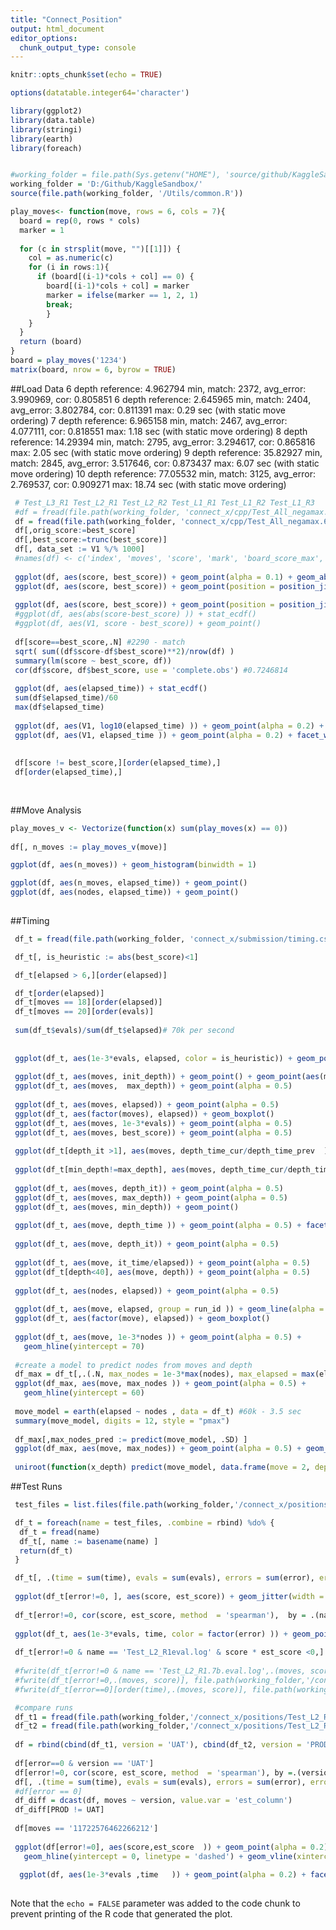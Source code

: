 ---
title: "Connect_Position"
output: html_document
editor_options: 
  chunk_output_type: console
---

```{r setup, include=FALSE}
knitr::opts_chunk$set(echo = TRUE)

options(datatable.integer64='character')

library(ggplot2)
library(data.table)
library(stringi)
library(earth)
library(foreach)


#working_folder = file.path(Sys.getenv("HOME"), 'source/github/KaggleSandbox/')
working_folder = 'D:/Github/KaggleSandbox/'
source(file.path(working_folder, '/Utils/common.R'))

play_moves<- function(move, rows = 6, cols = 7){
  board = rep(0, rows * cols)
  marker = 1
  
  for (c in strsplit(move, "")[[1]]) {
    col = as.numeric(c)
    for (i in rows:1){
      if (board[(i-1)*cols + col] == 0) {
        board[(i-1)*cols + col] = marker
        marker = ifelse(marker == 1, 2, 1)
        break;
        }
    }
  }
  return (board)
}
board = play_moves('1234')
matrix(board, nrow = 6, byrow = TRUE) 
```

##Load Data
 6 depth reference: 4.962794 min, match: 2372, avg_error: 3.990969, cor: 0.805851
 6 depth reference: 2.645965 min, match: 2404, avg_error: 3.802784, cor: 0.811391  max:  0.29 sec (with static move ordering)
 7 depth reference: 6.965158 min, match: 2467, avg_error: 4.077111, cor: 0.818551  max:  1.18 sec (with static move ordering)
 8 depth reference: 14.29394 min, match: 2795, avg_error: 3.294617, cor: 0.865816  max:  2.05 sec (with static move ordering)
 9 depth reference: 35.82927 min, match: 2845, avg_error: 3.517646, cor: 0.873437  max:  6.07 sec (with static move ordering)
10 depth reference: 77.05532 min, match: 3125, avg_error: 2.769537, cor: 0.909271  max: 18.74 sec (with static move ordering)
```{r load_data}
 # Test_L3_R1 Test_L2_R1 Test_L2_R2 Test_L1_R1 Test_L1_R2 Test_L1_R3
 #df = fread(file.path(working_folder, 'connect_x/cpp/Test_All_negamax.v2.csv'))
 df = fread(file.path(working_folder, 'connect_x/cpp/Test_All_negamax.6p.csv'))
 df[,orig_score:=best_score]
 df[,best_score:=trunc(best_score)]
 df[, data_set := V1 %/% 1000]
 #names(df) <- c('index', 'moves', 'score', 'mark', 'board_score_max', 'board_score_min', 'board_score_len')
  
 ggplot(df, aes(score, best_score)) + geom_point(alpha = 0.1) + geom_abline(slope = 1, color = 'red')
 ggplot(df, aes(score, best_score)) + geom_point(position = position_jitter(), alpha = 0.1) + geom_abline(slope = 1, color = 'red')
 
 ggplot(df, aes(score, best_score)) + geom_point(position = position_jitter(), alpha = 0.1) + geom_abline(slope = 1, color = 'red') + facet_wrap(~ data_set )
 #ggplot(df, aes(abs(score-best_score) )) + stat_ecdf()
 #ggplot(df, aes(V1, score - best_score)) + geom_point()
 
 df[score==best_score,.N] #2290 - match
 sqrt( sum((df$score-df$best_score)**2)/nrow(df) )
 summary(lm(score ~ best_score, df))
 cor(df$score, df$best_score, use = 'complete.obs') #0.7246814
 
 ggplot(df, aes(elapsed_time)) + stat_ecdf()
 sum(df$elapsed_time)/60
 max(df$elapsed_time)
 
 ggplot(df, aes(V1, log10(elapsed_time) )) + geom_point(alpha = 0.2) + facet_wrap(~(score == best_score))
 ggplot(df, aes(V1, elapsed_time )) + geom_point(alpha = 0.2) + facet_wrap(~(score == best_score))
 
 
 df[score != best_score,][order(elapsed_time),]
 df[order(elapsed_time),]
 
 
```

##Move Analysis

```{r move_analysis}

play_moves_v <- Vectorize(function(x) sum(play_moves(x) == 0))
 
df[, n_moves := play_moves_v(move)]

ggplot(df, aes(n_moves)) + geom_histogram(binwidth = 1)

ggplot(df, aes(n_moves, elapsed_time)) + geom_point()
ggplot(df, aes(nodes, elapsed_time)) + geom_point()
 
```

##Timing

```{r timing_data}

 df_t = fread(file.path(working_folder, 'connect_x/submission/timing.csv'))

 df_t[, is_heuristic := abs(best_score)<1]

 df_t[elapsed > 6,][order(elapsed)]

 df_t[order(elapsed)]
 df_t[moves == 18][order(elapsed)]
 df_t[moves == 20][order(evals)]
 
 sum(df_t$evals)/sum(df_t$elapsed)# 70k per second
 
 
 ggplot(df_t, aes(1e-3*evals, elapsed, color = is_heuristic)) + geom_point(alpha = 0.5)
 
 ggplot(df_t, aes(moves, init_depth)) + geom_point() + geom_point(aes(moves,  max_depth), color = 'red', alpha = 0.1)
 ggplot(df_t, aes(moves,  max_depth)) + geom_point(alpha = 0.5)
 
 ggplot(df_t, aes(moves, elapsed)) + geom_point(alpha = 0.5)
 ggplot(df_t, aes(factor(moves), elapsed)) + geom_boxplot()
 ggplot(df_t, aes(moves, 1e-3*evals)) + geom_point(alpha = 0.5)
 ggplot(df_t, aes(moves, best_score)) + geom_point(alpha = 0.5)
 
 ggplot(df_t[depth_it >1], aes(moves, depth_time_cur/depth_time_prev  )) + geom_point(alpha = 0.5)
 
 ggplot(df_t[min_depth!=max_depth], aes(moves, depth_time_cur/depth_time_prev)) + geom_point(alpha = 0.5)
 
 ggplot(df_t, aes(moves, depth_it)) + geom_point(alpha = 0.5)
 ggplot(df_t, aes(moves, max_depth)) + geom_point(alpha = 0.5)
 ggplot(df_t, aes(moves, min_depth)) + geom_point()
 
 ggplot(df_t, aes(move, depth_time )) + geom_point(alpha = 0.5) + facet_wrap(~depth_it )
 
 ggplot(df_t, aes(move, depth_it)) + geom_point(alpha = 0.5)
 
 ggplot(df_t, aes(move, it_time/elapsed)) + geom_point(alpha = 0.5)
 ggplot(df_t[depth<40], aes(move, depth)) + geom_point(alpha = 0.5)
 
 ggplot(df_t, aes(nodes, elapsed)) + geom_point(alpha = 0.5)
 
 ggplot(df_t, aes(move, elapsed, group = run_id )) + geom_line(alpha = 0.5)
 ggplot(df_t, aes(factor(move), elapsed)) + geom_boxplot()
 
 ggplot(df_t, aes(move, 1e-3*nodes )) + geom_point(alpha = 0.5) + 
   geom_hline(yintercept = 70)
 
 #create a model to predict nodes from moves and depth
 df_max = df_t[,.(.N, max_nodes = 1e-3*max(nodes), max_elapsed = max(elapsed)), by =.(move)][max_nodes>0]
 ggplot(df_max, aes(move, max_nodes )) + geom_point(alpha = 0.5) + 
   geom_hline(yintercept = 60)
 
 move_model = earth(elapsed ~ nodes , data = df_t) #60k - 3.5 sec 
 summary(move_model, digits = 12, style = "pmax")
 
 df_max[,max_nodes_pred := predict(move_model, .SD) ]
 ggplot(df_max, aes(move, max_nodes)) + geom_point(alpha = 0.5) + geom_line(aes(move, max_nodes_pred), color = 'red') + facet_grid(~depth)
 
 uniroot(function(x_depth) predict(move_model, data.frame(move = 2, depth = x_depth))[1] - 60000, c(1, 10))

```

##Test Runs

```{r test_runs}

 test_files = list.files(file.path(working_folder,'/connect_x/positions/7b'), pattern = '*.log', full.names = TRUE)

 df_t = foreach(name = test_files, .combine = rbind) %do% {
  df_t = fread(name)
  df_t[, name := basename(name) ]
  return(df_t)
 }

 df_t[, .(time = sum(time), evals = sum(evals), errors = sum(error), errors_pct = sum(error)/length(error), wrong_sign = sum(score * est_score <0)/sum(error)), by = .(name)]
 
 ggplot(df_t[error!=0, ], aes(score, est_score)) + geom_jitter(width = 0.1, height = 1e-3, alpha = 0.1) + facet_wrap(~name)
 
 df_t[error!=0, cor(score, est_score, method  = 'spearman'),  by = .(name)]
 
 ggplot(df_t, aes(1e-3*evals, time, color = factor(error) )) + geom_point(alpha = 0.3) + facet_wrap(~name)
 
 df_t[error!=0 & name == 'Test_L2_R1eval.log' & score * est_score <0,]
 
 #fwrite(df_t[error!=0 & name == 'Test_L2_R1.7b.eval.log',.(moves, score)], file.path(working_folder,'/connect_x/positions/Test_L2_R1_HARD'), sep = ' ', col.names = FALSE)
 #fwrite(df_t[error!=0,.(moves, score)], file.path(working_folder,'/connect_x/positions/Test_HARD'), sep = ' ', col.names = FALSE)
 #fwrite(df_t[error==0][order(time),.(moves, score)], file.path(working_folder,'/connect_x/positions/Test_SOLVED'), sep = ' ', col.names = FALSE)

 #compare runs
 df_t1 = fread(file.path(working_folder,'/connect_x/positions/Test_L2_R1_HARD.v5.eval.log'))
 df_t2 = fread(file.path(working_folder,'/connect_x/positions/Test_L2_R1_HARD.eval.vS.log'))
 
 df = rbind(cbind(df_t1, version = 'UAT'), cbind(df_t2, version = 'PROD'))
 
 df[error==0 & version == 'UAT']
 df[error!=0, cor(score, est_score, method  = 'spearman'), by =.(version)]
 df[, .(time = sum(time), evals = sum(evals), errors = sum(error), errors_pct = sum(error)/length(error), wrong_sign = sum(score * est_score <0)/sum(error), sum(evals)/sum(time)  ), by =.(version)]
 #df[error == 0]
 df_diff = dcast(df, moves ~ version, value.var = 'est_column')
 df_diff[PROD != UAT]
 
 df[moves == '11722576462266212']
 
 ggplot(df[error!=0], aes(score,est_score  )) + geom_point(alpha = 0.2) + facet_wrap(~version) + 
   geom_hline(yintercept = 0, linetype = 'dashed') + geom_vline(xintercept = 0, linetype = 'dashed')
 
  ggplot(df, aes(1e-3*evals ,time   )) + geom_point(alpha = 0.2) + facet_wrap(~version)
 
```
Note that the `echo = FALSE` parameter was added to the code chunk to prevent printing of the R code that generated the plot.
